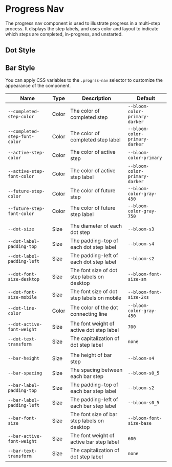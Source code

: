 
# Progress Nav

The progress nav component is used to illustrate progress in a multi-step process. It displays the step labels, and uses color and layout to indicate which steps are completed, in-progress, and unstarted.

## Dot Style

<Canvas>
  <Story id="navigation-progress-nav--default" />
</Canvas>

## Bar Style

<Canvas>
  <Story id="navigation-progress-nav--bar-style" />
</Canvas>

You can apply CSS variables to the `.progrss-nav` selector to customize the appearance of the component.

| Name                          | Type  | Description                                 | Default                        |
| ----------------------------- | ----- | ------------------------------------------- | ------------------------------ |
| `--completed-step-color`      | Color | The color of completed step                 | `--bloom-color-primary-darker` |
| `--completed-step-font-color` | Color | The color of completed step label           | `--bloom-color-primary-darker` |
| `--active-step-color`         | Color | The color of active step                    | `--bloom-color-primary`        |
| `--active-step-font-color`    | Color | The color of active step label              | `--bloom-color-primary-darker` |
| `--future-step-color`         | Color | The color of future step                    | `--bloom-color-gray-450`       |
| `--future-step-font-color`    | Color | The color of future step label              | `--bloom-color-gray-750`       |
|                               |       |                                             |                                |
| `--dot-size`                  | Size  | The diameter of each dot step               | `--bloom-s3`                   |
| `--dot-label-padding-top`     | Size  | The padding-top of each dot step label      | `--bloom-s4`                   |
| `--dot-label-padding-left`    | Size  | The padding-left of each dot step label     | `--bloom-s2`                   |
| `--dot-font-size-desktop`     | Size  | The font size of dot step labels on desktop | `--bloom-font-size-sm`         |
| `--dot-font-size-mobile`      | Size  | The font size of dot step labels on mobile  | `--bloom-font-size-2xs`        |
| `--dot-line-color`            | Color | The color of the dot connecting line        | `--bloom-color-gray-450`       |
| `--dot-active-font-weight`    | Size  | The font weight of active dot step label    | `700`                          |
| `--dot-text-transform`        | Size  | The capitalization of dot step label        | `none`                         |
|                               |       |                                             |                                |
| `--bar-height`                | Size  | The height of bar step                      | `--bloom-s4`                   |
| `--bar-spacing`               | Size  | The spacing between each bar step           | `--bloom-s0_5`                 |
| `--bar-label-padding-top`     | Size  | The padding-top of each bar step label      | `--bloom-s2`                   |
| `--bar-label-padding-left`    | Size  | The padding-left of each bar step label     | `--bloom-s0_5`                 |
| `--bar-font-size`             | Size  | The font size of bar step labels on desktop | `--bloom-font-size-base`       |
| `--bar-active-font-weight`    | Size  | The font weight of active bar step label    | `600`                          |
| `--bar-text-transform`        | Size  | The capitalization of dot step label        | `none`                         |
